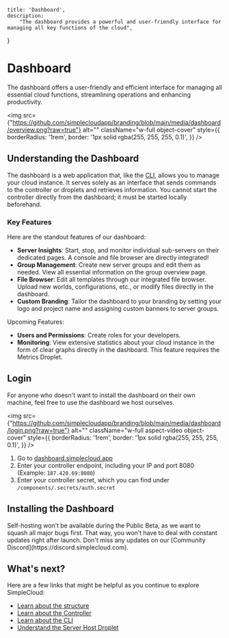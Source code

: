     title: 'Dashboard',
    description:
        "The dashboard provides a powerful and user-friendly interface for managing all key functions of the cloud",
}

# Dashboard
The dashboard offers a user-friendly and efficient interface for managing all essential cloud functions, streamlining operations and enhancing productivity.

<img
    src={"https://github.com/simplecloudapp/branding/blob/main/media/dashboard/overview.png?raw=true"}
    alt=""
    className="w-full object-cover"
    style={{
      borderRadius: '1rem',
      border: '1px solid rgba(255, 255, 255, 0.1)',
    }}
/>

## Understanding the Dashboard
The dashboard is a web application that, like the [CLI](/cli), allows you to manage your cloud instance. 
It serves solely as an interface that sends commands to the controller or droplets and retrieves information. 
You cannot start the controller directly from the dashboard; it must be started locally beforehand.

### Key Features
Here are the standout features of our dashboard:
- **Server Insights**: Start, stop, and monitor individual sub-servers on their dedicated pages. A console and file browser are directly integrated!  
- **Group Management**: Create new server groups and edit them as needed. View all essential information on the group overview page.  
- **File Browser**: Edit all templates through our integrated file browser. Upload new worlds, configurations, etc., or modify files directly in the dashboard.  
- **Custom Branding**: Tailor the dashboard to your branding by setting your logo and project name and assigning custom banners to server groups.  

Upcoming Features:  
- **Users and Permissions**: Create roles for your developers.  
- **Monitoring**: View extensive statistics about your cloud instance in the form of clear graphs directly in the dashboard. This feature requires the Metrics Droplet.  


## Login

For anyone who doesn't want to install the dashboard on their own machine, feel free to use the dashboard we host ourselves.

<img
    src={"https://github.com/simplecloudapp/branding/blob/main/media/dashboard/login.png?raw=true"}
    alt=""
    className="w-full aspect-video object-cover"
    style={{
      borderRadius: '1rem',
      border: '1px solid rgba(255, 255, 255, 0.1)',
    }}
/>

1. Go to [dashboard.simplecloud.app](http://dashboard.simplecloud.app)
2. Enter your controller endpoint, including your IP and port 8080 (Example: `187.420.69:8080`)
3. Enter your controller secret, which you can find under `/components/.secrets/auth.secret`

## Installing the Dashboard

<Note>
    Self-hosting won’t be available during the Public Beta, as we want to squash all major bugs first. That way, you won’t have to deal with constant updates right after launch. Don't miss any updates on our [Community Discord](https://discord.simplecloud.com).
</Note>

## What's next?

Here are a few links that might be helpful as you continue to explore SimpleCloud:

-    [Learn about the structure](/structure)
-    [Learn about the Controller](/controller)
-    [Learn about the CLI](/cli)
-    [Understand the Server Host Droplet](/droplet/serverhost)